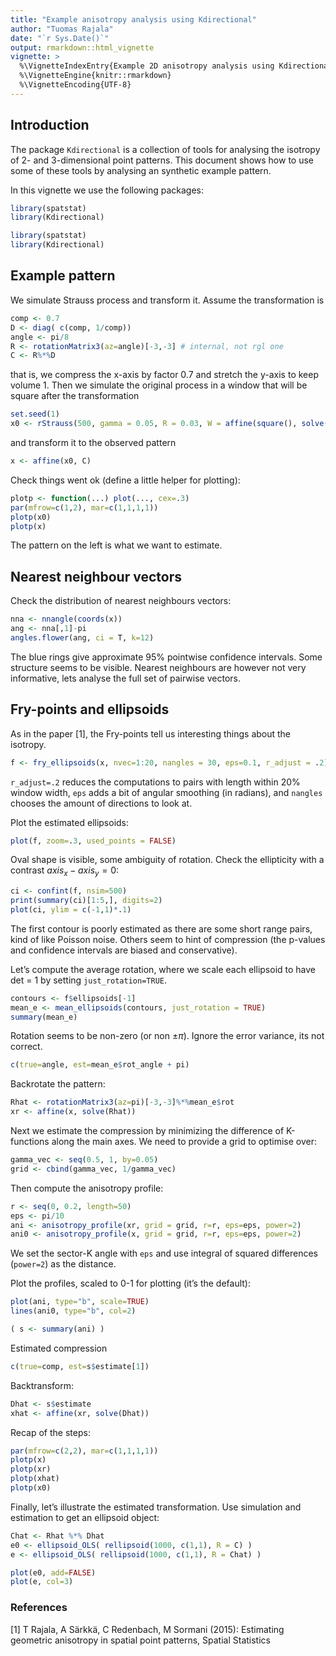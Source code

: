 ```yaml
---
title: "Example anisotropy analysis using Kdirectional"
author: "Tuomas Rajala"
date: "`r Sys.Date()`"
output: rmarkdown::html_vignette
vignette: >
  %\VignetteIndexEntry{Example 2D anisotropy analysis using Kdirectional}
  %\VignetteEngine{knitr::rmarkdown}
  %\VignetteEncoding{UTF-8}
---
```


## Introduction
The package `Kdirectional` is a collection of tools for analysing the isotropy of 2- and 3-dimensional point patterns. This document shows how to use some of these tools by analysing an synthetic example pattern.

In this vignette we use the following packages:
```r
library(spatstat)
library(Kdirectional)
```

```r
library(spatstat)
library(Kdirectional)
```



## Example pattern
We simulate Strauss process and transform it. Assume the transformation is 

```r
comp <- 0.7
D <- diag( c(comp, 1/comp))
angle <- pi/8
R <- rotationMatrix3(az=angle)[-3,-3] # internal, not rgl one
C <- R%*%D
```

that is, we compress the x-axis by factor 0.7 and stretch the y-axis to keep volume 1. Then we simulate the original process in a window that will be square after the transformation

```r
set.seed(1)
x0 <- rStrauss(500, gamma = 0.05, R = 0.03, W = affine(square(), solve(C)))
```

and transform it to the observed pattern
```r
x <- affine(x0, C)
```

Check things went ok (define a little helper for plotting):

```r
plotp <- function(...) plot(..., cex=.3)
par(mfrow=c(1,2), mar=c(1,1,1,1))
plotp(x0)
plotp(x)
```

The pattern on the left is what we want to estimate.


## Nearest neighbour vectors
Check the distribution of nearest neighbours vectors:
```r
nna <- nnangle(coords(x))
ang <- nna[,1]-pi
angles.flower(ang, ci = T, k=12)
```

The blue rings give approximate 95% pointwise confidence intervals. Some structure seems to be visible. Nearest neighbours are however not very informative, lets analyse the full set of pairwise vectors.

## Fry-points and ellipsoids
As in the paper [1], the Fry-points tell us interesting things about the isotropy. 

```r
f <- fry_ellipsoids(x, nvec=1:20, nangles = 30, eps=0.1, r_adjust = .2)
```

`r_adjust=.2` reduces the computations to pairs with length within 20% window width, `eps` adds a bit of angular smoothing (in radians), and `nangles` chooses the amount of directions to look at. 

Plot the estimated ellipsoids:

```r
plot(f, zoom=.3, used_points = FALSE)
```

Oval shape is visible, some ambiguity of rotation. Check the ellipticity with a contrast $axis_x-axis_y=0$:

```r
ci <- confint(f, nsim=500)
print(summary(ci)[1:5,], digits=2)
plot(ci, ylim = c(-1,1)*.1)
```

The first contour is poorly estimated as there are some short range pairs, kind of like Poisson noise. Others seem to hint of compression (the p-values and confidence intervals are biased and conservative). 

Let's compute the average rotation, where we scale each ellipsoid to have det = 1 by setting `just_rotation=TRUE`.

```r
contours <- f$ellipsoids[-1]
mean_e <- mean_ellipsoids(contours, just_rotation = TRUE)
summary(mean_e)
```
Rotation seems to be non-zero (or non $\pm\pi$). Ignore the error variance, its not correct. 

```r
c(true=angle, est=mean_e$rot_angle + pi)
```

Backrotate the pattern:

```r
Rhat <- rotationMatrix3(az=pi)[-3,-3]%*%mean_e$rot 
xr <- affine(x, solve(Rhat))
```

Next we estimate the compression by minimizing the difference of K-functions along the main axes. We need to provide a grid to optimise over:

```r
gamma_vec <- seq(0.5, 1, by=0.05)
grid <- cbind(gamma_vec, 1/gamma_vec)
```

Then compute the anisotropy profile:

```r
r <- seq(0, 0.2, length=50)
eps <- pi/10
ani <- anisotropy_profile(xr, grid = grid, r=r, eps=eps, power=2)
ani0 <- anisotropy_profile(x, grid = grid, r=r, eps=eps, power=2)
```

We set the sector-K angle with `eps` and use integral of squared differences (`power=2`) as the distance.

Plot the profiles, scaled to 0-1 for plotting (it's the default):

```r
plot(ani, type="b", scale=TRUE)
lines(ani0, type="b", col=2)
```

```r
( s <- summary(ani) )
```

Estimated compression

```r
c(true=comp, est=s$estimate[1])
```


Backtransform:

```r
Dhat <- s$estimate
xhat <- affine(xr, solve(Dhat))
```

Recap of the steps:

```r
par(mfrow=c(2,2), mar=c(1,1,1,1))
plotp(x)
plotp(xr)
plotp(xhat)
plotp(x0)
```

Finally, let's illustrate the estimated transformation. Use simulation and estimation to get an ellipsoid object:

```r
Chat <- Rhat %*% Dhat
e0 <- ellipsoid_OLS( rellipsoid(1000, c(1,1), R = C) )
e <- ellipsoid_OLS( rellipsoid(1000, c(1,1), R = Chat) )
```

```r
plot(e0, add=FALSE)
plot(e, col=3)
```



### References

[1] T Rajala, A Särkkä, C Redenbach, M Sormani (2015): Estimating geometric anisotropy in spatial point patterns, Spatial Statistics







